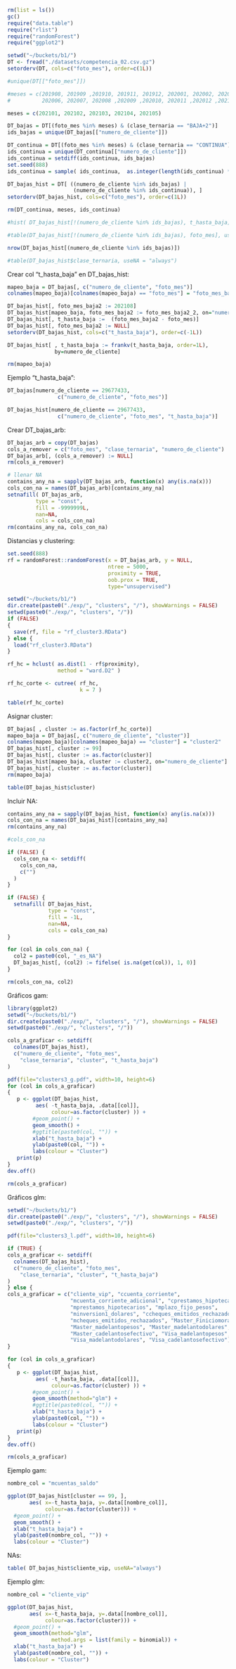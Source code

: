 ```r
rm(list = ls())
gc()
require("data.table")
require("rlist")
require("randomForest")
require("ggplot2")
```

```r
setwd("~/buckets/b1/")
DT <- fread("./datasets/competencia_02.csv.gz")
setorderv(DT, cols=c("foto_mes"), order=c(1L))
```

```r
#unique(DT[["foto_mes"]])
```

```r
#meses = c(201908, 201909 ,201910, 201911, 201912, 202001, 202002, 202003 ,202004 ,202005,
#          202006, 202007, 202008 ,202009 ,202010, 202011 ,202012 ,202101 ,202102, 202103 ,202104 ,202105)

meses = c(202101, 202102, 202103, 202104, 202105)

DT_bajas = DT[(foto_mes %in% meses) & (clase_ternaria == "BAJA+2")]
ids_bajas = unique(DT_bajas[["numero_de_cliente"]])

DT_continua = DT[(foto_mes %in% meses) & (clase_ternaria == "CONTINUA")]
ids_continua = unique(DT_continua[["numero_de_cliente"]])
ids_continua = setdiff(ids_continua, ids_bajas)
set.seed(888)
ids_continua = sample( ids_continua,  as.integer(length(ids_continua) * 0.027) )

DT_bajas_hist = DT[ ((numero_de_cliente %in% ids_bajas) | 
                     (numero_de_cliente %in% ids_continua)), ]
setorderv(DT_bajas_hist, cols=c("foto_mes"), order=c(1L))

rm(DT_continua, meses, ids_continua)
```


```r
#hist( DT_bajas_hist[!(numero_de_cliente %in% ids_bajas), t_hasta_baja])
```

```r
#table(DT_bajas_hist[!(numero_de_cliente %in% ids_bajas), foto_mes], useNA = "always")
```

```r
nrow(DT_bajas_hist[(numero_de_cliente %in% ids_bajas)])
```

```r
#table(DT_bajas_hist$clase_ternaria, useNA = "always")
```


Crear col "t_hasta_baja" en DT_bajas_hist:
```r
mapeo_baja = DT_bajas[, c("numero_de_cliente", "foto_mes")]
colnames(mapeo_baja)[colnames(mapeo_baja) == "foto_mes"] = "foto_mes_baja2_2"

DT_bajas_hist[, foto_mes_baja2 := 202108]
DT_bajas_hist[mapeo_baja, foto_mes_baja2 := foto_mes_baja2_2, on="numero_de_cliente"]
DT_bajas_hist[, t_hasta_baja :=  (foto_mes_baja2 - foto_mes)]
DT_bajas_hist[, foto_mes_baja2 := NULL]
setorderv(DT_bajas_hist, cols=c("t_hasta_baja"), order=c(-1L))

DT_bajas_hist[ , t_hasta_baja := frankv(t_hasta_baja, order=1L), 
               by=numero_de_cliente]

rm(mapeo_baja)
```


Ejemplo "t_hasta_baja":
```r
DT_bajas[numero_de_cliente == 29677433, 
                c("numero_de_cliente", "foto_mes")]
```

```r
DT_bajas_hist[numero_de_cliente == 29677433, 
                c("numero_de_cliente", "foto_mes", "t_hasta_baja")]
```


Crear DT_bajas_arb:
```r
DT_bajas_arb = copy(DT_bajas)
cols_a_remover = c("foto_mes", "clase_ternaria", "numero_de_cliente")
DT_bajas_arb[, (cols_a_remover) := NULL]
rm(cols_a_remover)

# llenar NA
contains_any_na = sapply(DT_bajas_arb, function(x) any(is.na(x)))
cols_con_na = names(DT_bajas_arb)[contains_any_na]
setnafill( DT_bajas_arb, 
         type = "const", 
         fill = -9999999L, 
         nan=NA, 
         cols = cols_con_na)
rm(contains_any_na, cols_con_na)
```


Distancias y clustering:
```r
set.seed(888)
rf = randomForest::randomForest(x = DT_bajas_arb, y = NULL, 
                                ntree = 5000, 
                                proximity = TRUE,
                                oob.prox = TRUE,
                                type="unsupervised")
```


```r
setwd("~/buckets/b1/")
dir.create(paste0("./exp/", "clusters", "/"), showWarnings = FALSE)
setwd(paste0("./exp/", "clusters", "/"))
if (FALSE)
{
  save(rf, file = "rf_cluster3.RData")
} else {
  load("rf_cluster3.RData")
}
```


```r
rf_hc = hclust( as.dist(1 - rf$proximity), 
                method = "ward.D2" )
```

```r
rf_hc_corte <- cutree( rf_hc, 
                       k = 7 )
```

```r
table(rf_hc_corte)
```


Asignar cluster:
```r
DT_bajas[ , cluster := as.factor(rf_hc_corte)]
mapeo_baja = DT_bajas[, c("numero_de_cliente", "cluster")]
colnames(mapeo_baja)[colnames(mapeo_baja) == "cluster"] = "cluster2"
DT_bajas_hist[, cluster := 99]
DT_bajas_hist[, cluster := as.factor(cluster)]
DT_bajas_hist[mapeo_baja, cluster := cluster2, on="numero_de_cliente"]
DT_bajas_hist[, cluster := as.factor(cluster)]
rm(mapeo_baja)
```

```r
table(DT_bajas_hist$cluster)
```


Incluir NA:
```r
contains_any_na = sapply(DT_bajas_hist, function(x) any(is.na(x)))
cols_con_na = names(DT_bajas_hist)[contains_any_na]
rm(contains_any_na)
```

```r
#cols_con_na
```

```r
if (FALSE) {
  cols_con_na <- setdiff(
    cols_con_na,
    c("")
  )
}

if (FALSE) {
  setnafill( DT_bajas_hist, 
             type = "const", 
             fill = -1L, 
             nan=NA, 
             cols = cols_con_na)
}

for (col in cols_con_na) {
  col2 = paste0(col, "_es_NA")
  DT_bajas_hist[, (col2) := fifelse( is.na(get(col)), 1, 0)]
}

rm(cols_con_na, col2)
```


Gráficos gam:
```r
library(ggplot2)
setwd("~/buckets/b1/")
dir.create(paste0("./exp/", "clusters", "/"), showWarnings = FALSE)
setwd(paste0("./exp/", "clusters", "/"))

cols_a_graficar <- setdiff(
  colnames(DT_bajas_hist),
  c("numero_de_cliente", "foto_mes", 
    "clase_ternaria", "cluster", "t_hasta_baja")
)

pdf(file="clusters3_g.pdf", width=10, height=6)
for (col in cols_a_graficar)
{
   p <- ggplot(DT_bajas_hist, 
         aes( -t_hasta_baja, .data[[col]], 
              colour=as.factor(cluster) )) +
        #geom_point() +
        geom_smooth() +
        #ggtitle(paste0(col, "")) +
        xlab("t_hasta_baja") +
        ylab(paste0(col, "")) +
        labs(colour = "Cluster")
   print(p)
}
dev.off()

rm(cols_a_graficar)
```


Gráficos glm:
```r
setwd("~/buckets/b1/")
dir.create(paste0("./exp/", "clusters", "/"), showWarnings = FALSE)
setwd(paste0("./exp/", "clusters", "/"))

pdf(file="clusters3_l.pdf", width=10, height=6)

if (TRUE) {
cols_a_graficar <- setdiff(
  colnames(DT_bajas_hist),
  c("numero_de_cliente", "foto_mes", 
    "clase_ternaria", "cluster", "t_hasta_baja")
)
} else {
cols_a_graficar = c("cliente_vip", "ccuenta_corriente", 
                    "mcuenta_corriente_adicional", "cprestamos_hipotecarios",
                    "mprestamos_hipotecarios", "mplazo_fijo_pesos",
                    "minversion1_dolares", "ccheques_emitidos_rechazados",
                    "mcheques_emitidos_rechazados", "Master_Finiciomora",
                    "Master_madelantopesos", "Master_madelantodolares",
                    "Master_cadelantosefectivo", "Visa_madelantopesos",
                    "Visa_madelantodolares", "Visa_cadelantosefectivo")
}

for (col in cols_a_graficar)
{
   p <- ggplot(DT_bajas_hist, 
         aes( -t_hasta_baja, .data[[col]], 
              colour=as.factor(cluster) )) +
        #geom_point() +
        geom_smooth(method="glm") +
        #ggtitle(paste0(col, "")) +
        xlab("t_hasta_baja") +
        ylab(paste0(col, "")) +
        labs(colour = "Cluster")
   print(p)
}
dev.off()

rm(cols_a_graficar)
```






Ejemplo gam:
```r
nombre_col = "mcuentas_saldo"

ggplot(DT_bajas_hist[cluster == 99, ], 
       aes( x=-t_hasta_baja, y=.data[[nombre_col]],
            colour=as.factor(cluster))) +
  #geom_point() +
  geom_smooth() +
  xlab("t_hasta_baja") +
  ylab(paste0(nombre_col, "")) +
  labs(colour = "Cluster")
```

NAs:
```r
table( DT_bajas_hist$cliente_vip, useNA="always")
```

Ejemplo glm:
```r
nombre_col = "cliente_vip"

ggplot(DT_bajas_hist, 
       aes( x=-t_hasta_baja, y=.data[[nombre_col]],
            colour=as.factor(cluster))) +
  #geom_point() +
  geom_smooth(method="glm",
              method.args = list(family = binomial)) +
  xlab("t_hasta_baja") +
  ylab(paste0(nombre_col, "")) +
  labs(colour = "Cluster")
```

